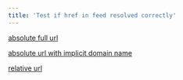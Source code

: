 ```yaml
---
title: 'Test if href in feed resolved correctly'
---
```


[absolute full url](https://github.com/facebook/docusaurus)

[absolute url with implicit domain name](/tests/blog/2023/07/19/b)

[relative url](2023-07-19-b.mdx)
